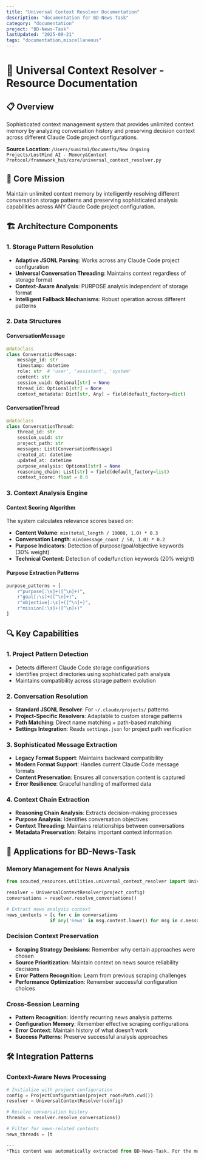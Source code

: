 ```yaml
---
title: "Universal Context Resolver Documentation"
description: "documentation for BD-News-Task"
category: "documentation"
project: "BD-News-Task"
lastUpdated: "2025-09-21"
tags: "documentation,miscellaneous"
---
```


# 🧠 Universal Context Resolver - Resource Documentation

## 📋 **Overview**
Sophisticated context management system that provides unlimited context memory by analyzing conversation history and preserving decision context across different Claude Code project configurations.

**Source Location**: `/Users/sumitm1/Documents/New Ongoing Projects/LostMind AI - Memory&Context Protocol/framework_hub/core/universal_context_resolver.py`

## 🎯 **Core Mission**
Maintain unlimited context memory by intelligently resolving different conversation storage patterns and preserving sophisticated analysis capabilities across ANY Claude Code project configuration.

## 🏗️ **Architecture Components**

### **1. Storage Pattern Resolution**
- **Adaptive JSONL Parsing**: Works across any Claude Code project configuration
- **Universal Conversation Threading**: Maintains context regardless of storage format
- **Context-Aware Analysis**: PURPOSE analysis independent of storage format
- **Intelligent Fallback Mechanisms**: Robust operation across different patterns

### **2. Data Structures**

#### **ConversationMessage**
```python
@dataclass
class ConversationMessage:
    message_id: str
    timestamp: datetime
    role: str  # 'user', 'assistant', 'system'
    content: str
    session_uuid: Optional[str] = None
    thread_id: Optional[str] = None
    context_metadata: Dict[str, Any] = field(default_factory=dict)
```

#### **ConversationThread**
```python
@dataclass
class ConversationThread:
    thread_id: str
    session_uuid: str
    project_path: str
    messages: List[ConversationMessage]
    created_at: datetime
    updated_at: datetime
    purpose_analysis: Optional[str] = None
    reasoning_chain: List[str] = field(default_factory=list)
    context_score: float = 0.0
```

### **3. Context Analysis Engine**

#### **Context Scoring Algorithm**
The system calculates relevance scores based on:
- **Content Volume**: `min(total_length / 10000, 1.0) * 0.3`
- **Conversation Length**: `min(message_count / 50, 1.0) * 0.2` 
- **Purpose Indicators**: Detection of purpose/goal/objective keywords (30% weight)
- **Technical Content**: Detection of code/function keywords (20% weight)

#### **Purpose Extraction Patterns**
```python
purpose_patterns = [
    r"purpose[:\s]+([^\n]+)",
    r"goal[:\s]+([^\n]+)", 
    r"objective[:\s]+([^\n]+)",
    r"mission[:\s]+([^\n]+)"
]
```

## 🔍 **Key Capabilities**

### **1. Project Pattern Detection**
- Detects different Claude Code storage configurations
- Identifies project directories using sophisticated path analysis
- Maintains compatibility across storage pattern evolution

### **2. Conversation Resolution**
- **Standard JSONL Resolver**: For `~/.claude/projects/` patterns
- **Project-Specific Resolvers**: Adaptable to custom storage patterns
- **Path Matching**: Direct name matching + path-based matching
- **Settings Integration**: Reads `settings.json` for project path verification

### **3. Sophisticated Message Extraction**
- **Legacy Format Support**: Maintains backward compatibility
- **Modern Format Support**: Handles current Claude Code message formats
- **Content Preservation**: Ensures all conversation content is captured
- **Error Resilience**: Graceful handling of malformed data

### **4. Context Chain Extraction**
- **Reasoning Chain Analysis**: Extracts decision-making processes
- **Purpose Analysis**: Identifies conversation objectives
- **Context Threading**: Maintains relationships between conversations
- **Metadata Preservation**: Retains important context information

## 🎯 **Applications for BD-News-Task**

### **Memory Management for News Analysis**
```python
from scouted_resources.utilities.universal_context_resolver import UniversalContextResolver

resolver = UniversalContextResolver(project_config)
conversations = resolver.resolve_conversations()

# Extract news analysis context
news_contexts = [c for c in conversations 
                if any('news' in msg.content.lower() for msg in c.messages)]
```

### **Decision Context Preservation**
- **Scraping Strategy Decisions**: Remember why certain approaches were chosen
- **Source Prioritization**: Maintain context on news source reliability decisions
- **Error Pattern Recognition**: Learn from previous scraping challenges
- **Performance Optimization**: Remember successful configuration choices

### **Cross-Session Learning**
- **Pattern Recognition**: Identify recurring news analysis patterns
- **Configuration Memory**: Remember effective scraping configurations
- **Error Context**: Maintain history of what doesn't work
- **Success Patterns**: Preserve successful analysis approaches

## 🛠️ **Integration Patterns**

### **Context-Aware News Processing**
```python
# Initialize with project configuration
config = ProjectConfiguration(project_root=Path.cwd())
resolver = UniversalContextResolver(config)

# Resolve conversation history
threads = resolver.resolve_conversations()

# Filter for news-related contexts
news_threads = [t

---
*This content was automatically extracted from BD-News-Task. For the most up-to-date information, refer to the source project.*
